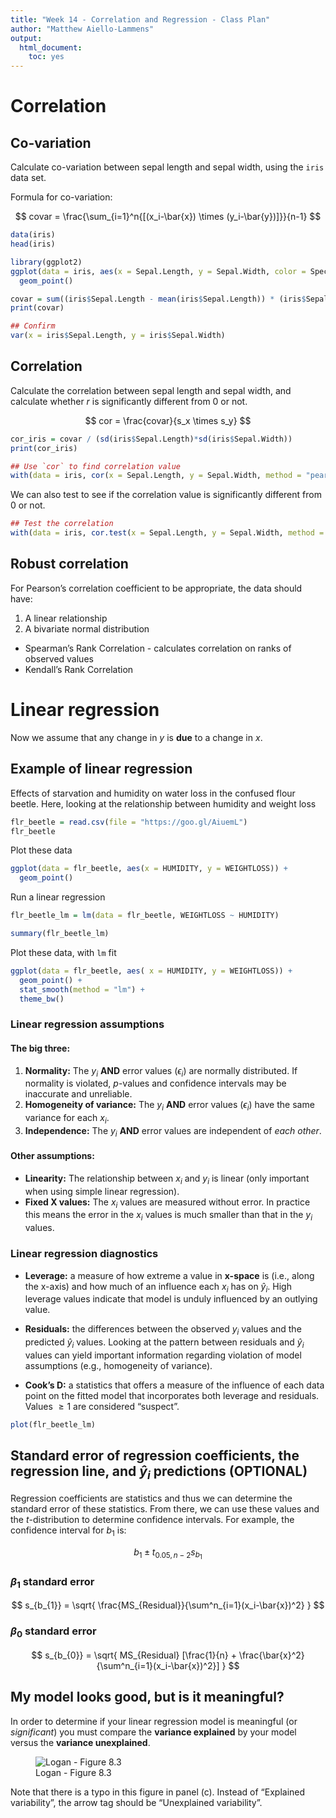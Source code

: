 ```yaml
---
title: "Week 14 - Correlation and Regression - Class Plan"
author: "Matthew Aiello-Lammens"
output:
  html_document:
    toc: yes
---
```


# Correlation

## Co-variation

Calculate co-variation between sepal length and sepal width, using the `iris` data set.

Formula for co-variation:

$$
covar = \frac{\sum_{i=1}^n{[(x_i-\bar{x}) \times (y_i-\bar{y})]}}{n-1}
$$

```r
data(iris)
head(iris)

library(ggplot2)
ggplot(data = iris, aes(x = Sepal.Length, y = Sepal.Width, color = Species)) + 
  geom_point()

covar = sum((iris$Sepal.Length - mean(iris$Sepal.Length)) * (iris$Sepal.Width - mean(iris$Sepal.Width)))/ (nrow(iris) - 1)
print(covar)

## Confirm
var(x = iris$Sepal.Length, y = iris$Sepal.Width)

```


## Correlation

Calculate the correlation between sepal length and sepal width, and calculate whether $r$ is significantly different from 0 or not.

$$
cor = \frac{covar}{s_x \times s_y}
$$


```r
cor_iris = covar / (sd(iris$Sepal.Length)*sd(iris$Sepal.Width))
print(cor_iris)

## Use `cor` to find correlation value
with(data = iris, cor(x = Sepal.Length, y = Sepal.Width, method = "pearson"))

```

We can also test to see if the correlation value is significantly different from 0 or not.

```r
## Test the correlation
with(data = iris, cor.test(x = Sepal.Length, y = Sepal.Width, method = "pearson"))

```


## Robust correlation

For Pearson's correlation coefficient to be appropriate, the data should have:

1. A linear relationship
2. A bivariate normal distribution

* Spearman's Rank Correlation - calculates correlation on ranks of observed values
* Kendall's Rank Correlation


# Linear regression

Now we assume that any change in *y* is **due** to a change in *x*.

## Example of linear regression

Effects of starvation and humidity on water loss in the confused flour beetle.
Here, looking at the relationship between humidity and weight loss

```r
flr_beetle = read.csv(file = "https://goo.gl/AiuemL")
flr_beetle
```

Plot these data

```r
ggplot(data = flr_beetle, aes(x = HUMIDITY, y = WEIGHTLOSS)) +
  geom_point()
```

Run a linear regression

```r
flr_beetle_lm = lm(data = flr_beetle, WEIGHTLOSS ~ HUMIDITY)

summary(flr_beetle_lm)
```

Plot these data, with `lm` fit

```r
ggplot(data = flr_beetle, aes( x = HUMIDITY, y = WEIGHTLOSS)) +
  geom_point() +
  stat_smooth(method = "lm") +
  theme_bw()

```


### Linear regression assumptions

#### The big three:

1. **Normality:** The $y_i$ **AND** error values ($\epsilon_i$) are normally distributed. If normality is violated, *p*-values and confidence intervals may be inaccurate and unreliable.
2. **Homogeneity of variance:** The $y_i$ **AND** error values ($\epsilon_i$) have the same variance for each $x_i$. 
3. **Independence:** The $y_i$ **AND** error values are independent of *each other*.

#### Other assumptions:

* **Linearity:** The relationship between $x_i$ and $y_i$ is linear (only important when using simple linear regression).
* **Fixed X values:** The $x_i$ values are measured without error. In practice this means the error in the $x_i$ values is much smaller than that in the $y_i$ values.

### Linear regression diagnostics

* **Leverage:** a measure of how extreme a value in **x-space** is (i.e., along the x-axis) and how much of an influence each $x_i$ has on $\hat{y}_i$. High leverage values indicate that model is unduly influenced by an outlying value.

* **Residuals:** the differences between the observed $y_i$ values and the predicted $\hat{y}_i$ values. Looking at the pattern between residuals and $\hat{y}_i$ values can yield important information regarding violation of model assumptions (e.g., homogeneity of variance).

* **Cook's D:** a statistics that offers a measure of the influence of each data point on the fitted model that incorporates both leverage and residuals. Values $\ge 1$ are considered "suspect".



```r
plot(flr_beetle_lm)
```

## Standard error of regression coefficients, the regression line, and $\hat{y}_i$ predictions (OPTIONAL)

Regression coefficients are statistics and thus we can determine the standard error of these statistics.
From there, we can use these values and the *t*-distribution to determine confidence intervals.
For example, the confidence interval for $b_1$ is:

$$
b_1 \pm t_{0.05, n-2}s_{b_{1}}
$$

### $\beta_1$ standard error

$$
s_{b_{1}} = \sqrt{ \frac{MS_{Residual}}{\sum^n_{i=1}(x_i-\bar{x})^2} }
$$

### $\beta_0$ standard error

$$
s_{b_{0}} = \sqrt{ MS_{Residual} [\frac{1}{n} + \frac{\bar{x}^2}{\sum^n_{i=1}(x_i-\bar{x})^2}] }
$$



## My model looks good, but is it meaningful?

In order to determine if your linear regression model is meaningful (or *significant*) you must compare the **variance explained** by your model versus the **variance unexplained**.

![Logan - Figure 8.3](/Users/maiellolammens/Dropbox/Pace/Teaching/ENS-623-Research-Stats/ENS-623-Research-Stats-Web/lectures/logan-fig-8-3.png)

Note that there is a typo in this figure in panel (c). Instead of "Explained variability", the arrow tag should be "Unexplained variability".


